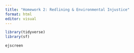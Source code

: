 ```yaml
---
title: "Homework 2: Redlining & Environmental Injustice"
format: html
editor: visual
---
```


```r
library(tidyverse)
library(sf)
```

```r
ejscreen
```
```r

```